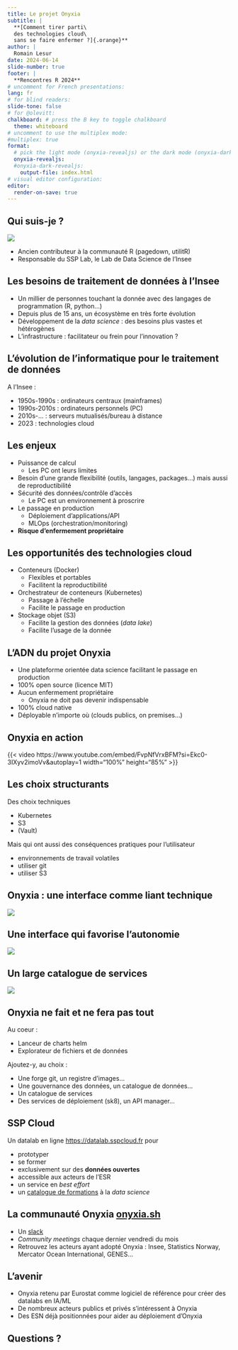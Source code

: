 ```yaml
---
title: Le projet Onyxia
subtitle: |
  **[Comment tirer parti\
  des technologies cloud\
  sans se faire enfermer ?]{.orange}**
author: |
  Romain Lesur
date: 2024-06-14
slide-number: true
footer: |
  **Rencontres R 2024**
# uncomment for French presentations:
lang: fr
# for blind readers:
slide-tone: false
# for @olevitt:
chalkboard: # press the B key to toggle chalkboard
  theme: whiteboard
# uncomment to use the multiplex mode:
#multiplex: true
format:
  # pick the light mode (onyxia-revealjs) or the dark mode (onyxia-dark-revealjs)
  onyxia-revealjs:
  #onyxia-dark-revealjs:
    output-file: index.html
# visual editor configuration:
editor:
  render-on-save: true
---
```


## Qui suis-je ?

![](https://avatars.githubusercontent.com/u/19177171?v=4){fig-align="center"}

- Ancien contributeur à la communauté R (pagedown, utilitR)
- Responsable du SSP Lab, le Lab de Data Science de l'Insee

## Les besoins de traitement de données à l'Insee

- Un millier de personnes touchant la donnée avec des langages de programmation (R, python...)
- Depuis plus de 15 ans, un écosystème en très forte évolution
- Développement de la _data science_ : des besoins plus vastes et hétérogènes
- L'infrastructure : facilitateur ou frein pour l'innovation ?

## L'évolution de l'informatique pour le traitement de données

A l'Insee :

- 1950s-1990s : ordinateurs centraux (mainframes)
- 1990s-2010s : ordinateurs personnels (PC)
- 2010s-... : serveurs mutualisés/bureau à distance
- 2023 : technologies cloud

## Les enjeux

- Puissance de calcul
  * Les PC ont leurs limites
- Besoin d'une grande flexibilité (outils, langages, packages...) mais aussi de reproductibilité
- Sécurité des données/contrôle d'accès
  * Le PC est un environnement à proscrire
- Le passage en production
  * Déploiement d'applications/API
  * MLOps (orchestration/monitoring)
- [**Risque d'enfermement propriétaire**]{.orange}

## Les opportunités des technologies cloud

- Conteneurs (Docker)
  * Flexibles et portables 
  * Facilitent la reproductibilité
- Orchestrateur de conteneurs (Kubernetes)
  * Passage à l'échelle
  * Facilite le passage en production
- Stockage objet (S3)
  * Facilite la gestion des données (_data lake_)
  * Facilite l'usage de la donnée

## L'ADN du projet Onyxia

- Une plateforme orientée data science facilitant le passage en production
- 100% open source (licence MIT)
- Aucun enfermement propriétaire
  * Onyxia ne doit pas devenir indispensable
- 100% cloud native
- Déployable n'importe où (clouds publics, on premises...)

## Onyxia en action

{{< video https://www.youtube.com/embed/FvpNfVrxBFM?si=Ekc0-3IXyv2imoVv&autoplay=1 width="100%" height="85%" >}}

## Les choix structurants

Des choix techniques

- Kubernetes
- S3
- (Vault)

Mais qui ont aussi des conséquences pratiques pour l'utilisateur

- environnements de travail volatiles
- utiliser git
- utiliser S3

## Onyxia : une interface comme liant technique

![](img/onyxia-components.png){fig-align="center"}

## Une interface qui favorise l'autonomie

![](img/onyxia-launcher.png){fig-align="center"}

## Un large catalogue de services

![](img/onyxia-catalog.png){fig-align="center"}

## Onyxia ne fait et ne fera pas tout

Au coeur :

- Lanceur de charts helm
- Explorateur de fichiers et de données

Ajoutez-y, au choix :

- Une forge git, un registre d'images...
- Une gouvernance des données, un catalogue de données...
- Un catalogue de services
- Des services de déploiement (sk8), un API manager...

## SSP Cloud

Un datalab en ligne <https://datalab.sspcloud.fr> pour

- prototyper
- se former
- exclusivement sur des **données ouvertes**
- accessible aux acteurs de l'ESR
- un service en _best effort_
- un [catalogue de formations](https://www.sspcloud.fr/formation) à la _data science_

## La communauté Onyxia [onyxia.sh](https://onyxia.sh)

- Un [slack](https://join.slack.com/t/3innovation/shared_invite/zt-1hnzukjcn-6biCSmVy4qvyDGwbNI~sWg)
- _Community meetings_ chaque dernier vendredi du mois
- Retrouvez les acteurs ayant adopté Onyxia : Insee, Statistics Norway, Mercator Ocean International, GENES...

## L'avenir

- Onyxia retenu par Eurostat comme logiciel de référence pour créer des datalabs en IA/ML
- De nombreux acteurs publics et privés s'intéressent à Onyxia
- Des ESN déjà positionnées pour aider au déploiement d'Onyxia

## Questions ?

